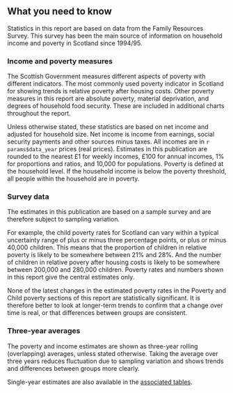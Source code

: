 ## What you need to know

Statistics in this report are based on data from the Family Resources Survey. This survey has been the main source of information on household income and poverty in Scotland since 1994/95.

### Income and poverty measures

The Scottish Government measures different aspects of poverty with different indicators. The most commonly used poverty indicator in Scotland for showing trends is relative poverty after housing costs. Other poverty measures in this report are absolute poverty, material deprivation, and degrees of household food security. These are included in additional charts throughout the report.

Unless otherwise stated, these statistics are based on net income and adjusted for household size. Net income is income from earnings, social security payments and other sources minus taxes. All incomes are in `r params$data_year` prices (real prices). Estimates in this publication are rounded to the nearest £1 for weekly incomes, £100 for annual incomes, 1% for proportions and ratios, and 10,000 for populations. Poverty is defined at the household level. If the household income is below the poverty threshold, all people within the household are in poverty.

### Survey data

The estimates in this publication are based on a sample survey and are therefore subject to sampling variation.

For example, the child poverty rates for Scotland can vary within a typical uncertainty range of plus or minus three percentage points, or plus or minus 40,000 children. This means that the proportion of children in relative poverty is likely to be somewhere between 21% and 28%. And the number of children in relative povery after housing costs is likely to be somewhere between 200,000 and 280,000 children. Poverty rates and numbers shown in this report give the central estimates only.

None of the latest changes in the estimated poverty rates in the Poverty and Child poverty sections of this report are statistically significant. It is therefore better to look at longer-term trends to confirm that a change over time is real, or that differences between groups are consistent.

### Three-year averages

The poverty and income estimates are shown as three-year rolling (overlapping) averages, unless stated otherwise. Taking the average over three years reduces fluctuation due to sampling variation and shows trends and differences between groups more clearly.

Single-year estimates are also available in the [associated tables](download.html).
